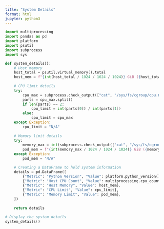```yaml
---
title: "System Details"
format: html
jupyter: python3
---
```


```python
import multiprocessing
import pandas as pd
import platform
import psutil
import subprocess
import sys
```

```python
def system_details():
    # Host memory
    host_total = psutil.virtual_memory().total
    host_mem = f"{int(host_total / 1024 / 1024 / 1024)} GiB ({host_total} bytes)"
    
    # CPU limit details
    try:
        cpu_max = subprocess.check_output(["cat", "/sys/fs/cgroup/cpu.max"]).decode().strip()
        parts = cpu_max.split()
        if len(parts) == 2:
            cpu_limit = int(parts[0]) / int(parts[1])
        else:
            cpu_limit = cpu_max
    except Exception:
        cpu_limit = "N/A"
    
    # Memory limit details
    try:
        memory_max = int(subprocess.check_output(["cat", "/sys/fs/cgroup/memory.max"]).decode().strip())
        pod_mem = f"{int(memory_max / 1024 / 1024 / 1024)} GiB ({memory_max} bytes)"
    except Exception:
        pod_mem = "N/A"

    # Creating a DataFrame to hold system information
    details = pd.DataFrame([
        {"Metric": "Python Version", "Value": platform.python_version()},
        {"Metric": "Host CPU Count", "Value": multiprocessing.cpu_count()},
        {"Metric": "Host Memory", "Value": host_mem},
        {"Metric": "CPU Limit", "Value": cpu_limit},
        {"Metric": "Memory Limit", "Value": pod_mem},
    ])
    
    return details
```

```python
# Display the system details
system_details()
```
